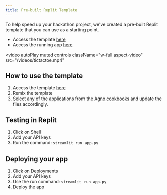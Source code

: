```yaml
---
title: Pre-built Replit Template
---
```


To help speed up your hackathon project, we've created a pre-built Replit template that you can use as a starting point.

- Access the template [here](https://agno.link/hack-repl)
- Access the running app [here](https://agno.link/hack-repl-app)

<video
  autoPlay
  muted
  controls
  className="w-full aspect-video"
  src="/videos/tictactoe.mp4"
></video>

## How to use the template

1. Access the template [here](https://agno.link/hack-repl)
2. Remix the template
3. Select any of the applications from the [Agno cookbooks](https://github.com/agno-agi/agno/tree/main/cookbook/examples/apps) and update the files accordingly.

## Testing in Replit

1. Click on Shell
2. Add your API keys
3. Run the command: `streamlit run app.py`

## Deploying your app

1. Click on Deployments
2. Add your API keys
3. Use the run command: `streamlit run app.py`
4. Deploy the app

